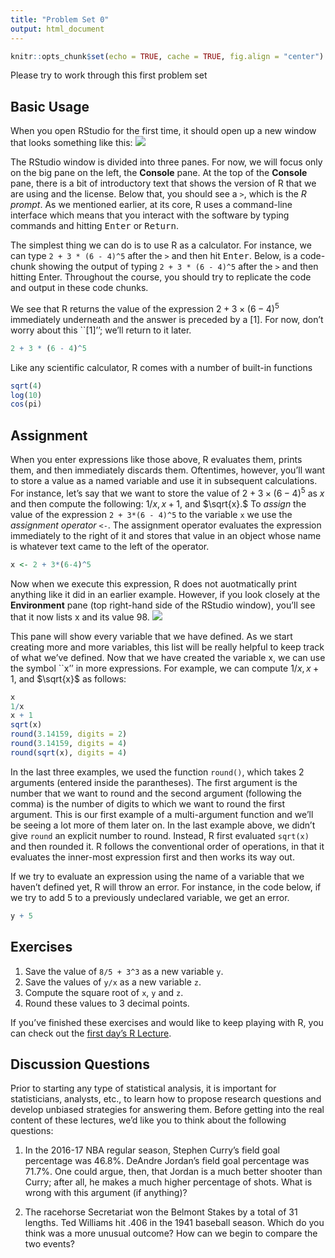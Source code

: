 ```yaml
---
title: "Problem Set 0"
output: html_document
---
```


```r
knitr::opts_chunk$set(echo = TRUE, cache = TRUE, fig.align = "center")
```

Please try to work through this first problem set 

## Basic Usage

When you open RStudio for the first time, it should open up a new window that looks something like this:
![](figures/ps0_fig1.png)

The RStudio window is divided into three panes. For now, we will focus only on the big pane on the left, the **Console** pane.
At the top of the **Console** pane, there is a bit of introductory text that shows the version of R that we are using and the license. 
Below that, you should see a `>`, which is the *R prompt*.
As we mentioned earlier, at its core, R uses a command-line interface which means that you interact with the software by typing commands and hitting <kbd>Enter</kbd> or <kbd>Return</kbd>.

The simplest thing we can do is to use R as a calculator.
For instance, we can type `2 + 3 * (6 - 4)^5` after the `>` and then hit <kbd>Enter</kbd>.
Below, is a code-chunk showing the output of typing `2 + 3 * (6 - 4)^5` after the `>` and then hitting <kdb>Enter</kbd>.
Throughout the course, you should try to replicate the code and output in these code chunks. 

We see that R returns the value of the expression $2 + 3 \times (6 - 4)^5$ immediately underneath and the answer is preceded by a [1]. 
For now, don't worry about this ``[1]''; we'll return to it later.
```r
2 + 3 * (6 - 4)^5
```

Like any scientific calculator, R comes with a number of built-in functions
```r
sqrt(4)
log(10)
cos(pi)
```


## Assignment
When you enter expressions like those above, R evaluates them, prints them, and then immediately discards them. Oftentimes, however, you'll want to store a value as a named variable and use it in subsequent calculations. For instance, let's say that we want to store the value of $2 + 3\times (6 - 4)^5$ as $x$ and then compute the following: $1/x, x + 1,$ and $\sqrt{x}.$
To *assign* the value of the expression `2 + 3*(6 - 4)^5` to the variable `x` we use the *assignment operator* `<-`. 
The assignment operator evaluates the expression immediately to the right of it and stores that value in an object whose name is whatever text came to the left of the operator. 
```r
x <- 2 + 3*(6-4)^5
```
Now when we execute this expression, R does not auotmatically print anything like it did in an earlier example.
However, if you look closely at the **Environment** pane (top right-hand side of the RStudio window), you'll see that it now lists x and its value 98. 
![](figures/ps0_fig2.png)

This pane will show every variable that we have defined. As we start creating more and more variables, this list will be really helpful to keep track of what we've defined. 
Now that we have created the variable x, we can use the symbol ``x'' in more expressions.
For example, we can compute $1/x, x + 1,$ and $\sqrt{x}$ as follows:
```r
x
1/x
x + 1
sqrt(x)
round(3.14159, digits = 2)
round(3.14159, digits = 4)
round(sqrt(x), digits = 4)
```

In the last three examples, we used the function `round()`, which takes 2 arguments (entered inside the parantheses). The first argument is the number that we want to round and the second argument (following the comma) is the number of digits to which we want to round the first argument. 
This is our first example of a multi-argument function and we'll be seeing a lot more of them later on.
In the last example above, we didn't give `round` an explicit number to round.
Instead, R first evaluated `sqrt(x)` and then rounded it.
R follows the conventional order of operations, in that it evaluates the inner-most expression first and then works its way out.

If we try to evaluate an expression using the name of a variable that we haven't defined yet, R will throw an error.
For instance, in the code below, if we try to add 5 to a previously undeclared variable, we get an error.
```r
y + 5
```

## Exercises


1. Save the value of `8/5 + 3^3` as a new variable `y`.
2. Save the values of `y/x` as a new variable `z`.
3. Compute the square root of `x`, `y` and `z`.
4. Round these values to 3 decimal points. 

If you've finished these exercises and would like to keep playing with R, you can check out the [first day's R Lecture](lecture1.html).


## Discussion Questions

Prior to starting any type of statistical analysis, it is important for statisticians, analysts, etc., to learn how to propose research questions and develop unbiased strategies for answering them. Before getting into the real content of these lectures, we'd like you to think about the following questions:

1. In the 2016-17 NBA regular season, Stephen Curry's field goal percentage was 46.8%. DeAndre Jordan's field goal percentage was 71.7%. One could argue, then, that Jordan is a much better shooter than Curry; after all, he makes a much higher percentage of shots. What is wrong with this argument (if anything)?

2. The racehorse Secretariat won the Belmont Stakes by a total of 31 lengths. Ted Williams hit .406 in the 1941 baseball season. Which do you think was a more unusual outcome? How can we begin to compare the two events?